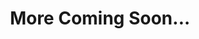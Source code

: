 ---
title: 'More Coming Soon...'
description: 'More deposit methods coming soon'
icon: "traffic-cone"
iconType: "duotone"
---